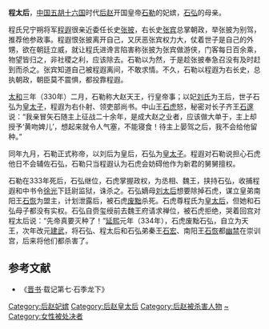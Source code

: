 '''程太后'''{{BD||？|335年||catIdx=C程}}，[[中国|中国]][[五胡十六国|五胡十六国]]时代[[后赵|后赵]]开国皇帝[[石勒|石勒]]的妃嫔，[[石弘|石弘]]的母亲。

程氏兄宁朔将军[[程遐|程遐]]很亲近委任长史[[张披|张披]]，右长史[[张宾|张宾]]总掌朝政，举张披为别驾，推荐他参政事。程遐恨张披离开自己，又厌恶张宾权力大，仗着世子是自己的外甥，欲在朝廷立威，就让程氏进谗言陷害称张披为张宾做游侠，门客每日百余乘，物望皆归之，非社稷之利，应该除去。石勒以为然，于是趁张披奉急召没有及时赶到而杀之。张宾知道自己被程遐离间，不敢求情。不久，石勒以程遐为右长史，总执朝政，朝臣莫不震惧，都投靠程遐。

[[太和_(后赵)|太和]]三年（330年）二月，石勒称大赵天王，行皇帝事；以妃[[刘皇后_(石勒)|刘氏]]为王后，世子石弘为[[皇太子|皇太子]]，程遐为右仆射、领吏部尚书。中山王[[石虎|石虎]]怒，秘密对长子齐王[[石邃|石邃]]说：“我亲冒矢石随主上征战二十余年，是成大赵之业者，应该做大单于，主上却授予‘黄吻婢儿’，想起来就令人气塞，不能寝食！待主上晏驾之后，我不会给他留种。”

同年九月，石勒正式称帝，以刘后为皇后，石弘为[[皇太子|皇太子]]。程遐对石勒说担心石虎他日不会辅佐石弘，石勒只当程遐认为石虎会妨碍他作为新君的舅舅擅权。

石勒在333年死后，石弘继位，石虎掌握政权，为丞相、魏王，挟持石弘，收捕程遐和中书令[[徐光_(十六國)|徐光]]下廷尉监狱，诛杀之。石弘嫡母[[刘皇后_(后赵明帝)|刘太后]]想要除掉石虎，谋立皇弟南阳王[[石恢|石恢]]为盟主，计划泄露后，被石虎[[废黜|废黜]]杀死。石虎尊程氏为[[皇太后|皇太后]]，但她和石弘母子都没有实权。石弘自赍玺绶前去魏王府请求禅位，被石虎拒绝，哭着回宫对程太后说：“先帝真要灭种了！”[[延熙_(后赵)|延熙]]元年（334年），石虎废黜石弘，自立为天王，次年改元[[建武_(后赵)|建武]]，将石弘、程太后和石弘弟秦王[[石宏|石宏]]、南阳王[[石恢|石恢]]都[[幽禁|幽禁]]在崇训宫，后来将他们都杀害了。

==参考文献==
*《[[晋书|晋书]]·载记第七·石季龙下》

{{十六國趙國及冉魏皇后}}
{{DEFAULTSORT:C}}
[[Category:后赵妃嫔|Category:后赵妃嫔]]
[[Category:后赵皇太后|Category:后赵皇太后]]
[[Category:后赵被杀害人物|Category:后赵被杀害人物]]
[[Category:程姓|~]]
[[Category:女性被处决者|Category:女性被处决者]]